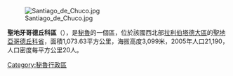 [[Image:Santiago_de_Chuco.jpg|right]]

'''聖地牙哥德丘科區'''（{{lang-es|Distrito de Santiago de Chuco}}），是[[秘魯|秘魯]]的一個區，位於該國西北部[[拉利伯塔德大區|拉利伯塔德大區]]的[[聖地亞哥德丘科省|聖地亞哥德丘科省]]，面積1,073.63平方公里，海拔高度3,099米，2005年人口21,190，人口密度每平方公里20人。

{{Peru-geo-stub}}
[[Category:秘魯行政區|Category:秘魯行政區]]